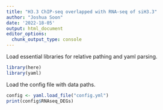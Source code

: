 ```yaml
---
title: "H3.3 ChIP-seq overlapped with RNA-seq of siH3.3"
author: "Joshua Soon"
date: '2022-18-05'
output: html_document
editor_options: 
  chunk_output_type: console
---
```


Load essential libraries for relative pathing and yaml parsing.
```r
library(here)
library(yaml)
```


Load the config file with data paths.
```r
config <- yaml.load_file("config.yml")
print(config$RNAseq_DEGs)
```
